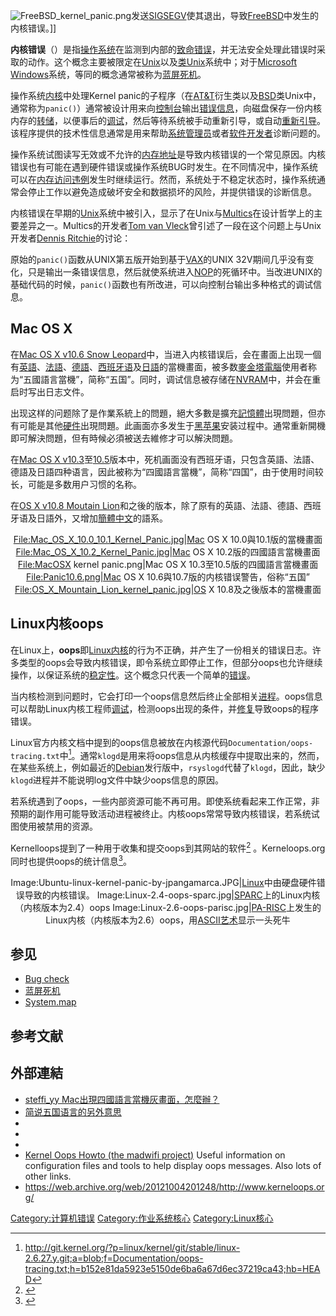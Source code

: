 {{noteTA|G1=IT}}
[[Image:FreeBSD_kernel_panic.png|thumb]]发送[[SIGSEGV|SIGSEGV]]使其退出，导致[[FreeBSD|FreeBSD]]中发生的内核错误。]]

'''内核错误'''（{{lang-en|'''Kernel Panic'''}}）是指[[操作系统|操作系统]]在监测到内部的[[致命错误|致命错误]]，并无法安全处理此错误时采取的动作。这个概念主要被限定在[[Unix|Unix]]以及[[类Unix|类Unix]]系统中；对于[[Microsoft_Windows|Microsoft Windows]]系统，等同的概念通常被称为[[蓝屏死机|蓝屏死机]]。

操作系统[[内核|内核]]中处理Kernel panic的子程序（在[[AT&T|AT&T]]衍生类以及[[BSD|BSD]]类Unix中，通常称为<code>panic()</code>）通常被设计用来向[[命令行界面|控制台]]输出[[错误信息|错误信息]]，向磁盘保存一份内核内存的[[核心转储|转储]]，以便事后的[[调试|调试]]，然后等待系统被手动重新引导，或自动[[重新引导|重新引导]]。该程序提供的技术性信息通常是用来帮助[[系统管理员|系统管理员]]或者[[软件开发者|软件开发者]]诊断问题的。

操作系统试图读写无效或不允许的[[内存地址|内存地址]]是导致内核错误的一个常见原因。内核错误也有可能在遇到硬件错误或操作系统BUG时发生。在不同情况中，操作系统可以在[[内存访问违例|内存访问违例]]发生时继续运行。然而，系统处于不稳定状态时，操作系统通常会停止工作以避免造成破坏安全和数据损坏的风险，并提供错误的诊断信息。

内核错误在早期的[[Unix|Unix]]系统中被引入，显示了在Unix与[[Multics|Multics]]在设计哲学上的主要差异之一。Multics的开发者[[Tom_van_Vleck|Tom van Vleck]]曾引述了一段在这个问题上与Unix开发者[[Dennis_Ritchie|Dennis Ritchie]]的讨论：
{{quote|我提醒Dennis说，我在Multics中写的近半数代码都是错误恢复代码。他说：“我们不需要这些。我们有称为panic的子程序，如果发生了错误就可以调用这个函数，使得系统崩溃，然后你可以在大厅里面大叫：‘嘿，重启机器’。”<ref>{{Cite web |url=http://www.multicians.org/unix.html |title=Unix and Multics<!-- Bot generated title --> |accessdate=2010-09-18 |archive-date=2012-08-06 |archive-url=https://www.webcitation.org/69iMMYfZj?url=http://www.multicians.org/unix.html |dead-url=no }}</ref>}}

原始的<code>panic()</code>函数从UNIX第五版开始到基于[[VAX|VAX]]的UNIX 32V期间几乎没有变化，只是输出一条错误信息，然后就使系统进入[[NOP|NOP]]的死循环中。当改进UNIX的基础代码的时候，<code>panic()</code>函数也有所改进，可以向控制台输出多种格式的调试信息。

==Mac OS X==

在[[Mac_OS_X_10.6|Mac OS X v10.6 Snow Leopard]]中，当进入内核错误后，会在畫面上出现一個有[[英語|英語]]、[[法語|法語]]、[[德語|德語]]、[[西班牙语|西班牙语]]及[[日語|日語]]的當機畫面，被多数[[麥金塔電腦|麥金塔電腦]]使用者称为“五國語言當機”，简称“五国”。同时，调试信息被存储在[[NVRAM|NVRAM]]中，并会在重启时写出日志文件。

出现这样的问题除了是作業系統上的問題，絕大多數是擴充[[記憶體|記憶體]]出現問題，但亦有可能是其他[[硬件|硬件]]出現問題。此画面亦多发生于[[Hackintosh|黑苹果]]安装过程中。通常重新開機即可解決問題，但有時候必須被送去維修才可以解決問題。

在[[Mac_OS_X_10.3|Mac OS X v10.3]]至[[Mac_OS_X_10.5|10.5]]版本中，死机画面没有西班牙语，只包含英語、法語、德語及日語四种语言，因此被称为“四國語言當機”，简称“四国”，由于使用时间较长，可能是多数用户习惯的名称。

在[[OS_X_Mountain_Lion|OS X v10.8 Moutain Lion]]和之後的版本，除了原有的英語、法語、德語、西班牙语及日語外，又增加[[簡體中文|簡體中文]]的語系。

<div style="text-align: center;">
<gallery widths="350px" mode="packed-hover">
File:Mac_OS_X_10.0_10.1_Kernel_Panic.jpg|Mac OS X 10.0與10.1版的當機畫面
File:Mac_OS_X_10.2_Kernel_Panic.jpg|Mac OS X 10.2版的四國語言當機畫面
File:MacOSX kernel panic.png|Mac OS X 10.3至10.5版的四國語言當機畫面
File:Panic10.6.png|Mac OS X 10.6與10.7版的内核错误警告，俗称“五国”
File:OS_X_Mountain_Lion_kernel_panic.jpg|OS X 10.8及之後版本的當機畫面
</gallery>
</div>

==Linux内核oops==
{{Main|Linux内核oops}}

在Linux上，'''oops'''即[[Linux内核|Linux内核]]的行为不正确，并产生了一份相关的错误日志。许多类型的oops会导致内核错误，即令系统立即停止工作，但部分oops也允许继续操作，以保证系统的[[稳定性|稳定性]]。这个概念只代表一个简单的[[错误|错误]]。

当内核检测到问题时，它会打印一个oops信息然后终止全部相关[[进程|进程]]。oops信息可以帮助Linux内核工程师[[调试|调试]]，检测oops出现的条件，并[[修补程式|修复]]导致oops的程序错误。

Linux官方内核文档中提到的oops信息被放在内核源代码<code>Documentation/oops-tracing.txt</code>中<ref>http://git.kernel.org/?p=linux/kernel/git/stable/linux-2.6.27.y.git;a=blob;f=Documentation/oops-tracing.txt;h=b152e81da5923e5150de6ba6a67d6ec37219ca43;hb=HEAD{{dead link|date=2017年11月 |bot=InternetArchiveBot |fix-attempted=yes }}</ref>。通常<code>klogd</code>是用来将oops信息从内核缓存中提取出来的，然而，在某些系统上，例如最近的[[Debian|Debian]]发行版中，<code>rsyslogd</code>代替了<code>klogd</code>，因此，缺少<code>klogd</code>进程并不能说明log文件中缺少oops信息的原因。

若系统遇到了oops，一些内部资源可能不再可用。即使系统看起来工作正常，非预期的副作用可能导致活动进程被终止。内核oops常常导致内核错误，若系统试图使用被禁用的资源。

Kernelloops提到了一种用于收集和提交oops到其网站的软件<ref>{{Cite web |url=http://linux.die.net/man/8/kerneloops |title=存档副本 |accessdate=2010-09-21 |archive-date=2019-09-05 |archive-url=https://web.archive.org/web/20190905215157/https://linux.die.net/man/8/kerneloops |dead-url=no }}</ref> 。Kerneloops.org同时也提供oops的统计信息<ref>{{Cite web |url=http://www.kerneloops.org/ |title=存档副本 |access-date=2010-09-21 |archive-url=https://web.archive.org/web/20121004201248/http://www.kerneloops.org/ |archive-date=2012-10-04 |dead-url=yes }}</ref>。
<div style="text-align: center;">
<gallery widths="350px" mode="packed-hover">
Image:Ubuntu-linux-kernel-panic-by-jpangamarca.JPG|[[Linux|Linux]]中由硬盘硬件错误导致的内核错误。
Image:Linux-2.4-oops-sparc.jpg|[[SPARC|SPARC]]上的Linux内核（内核版本为2.4）oops
Image:Linux-2.6-oops-parisc.jpg|[[PA-RISC|PA-RISC]]上发生的Linux内核（内核版本为2.6）oops，用[[ASCII艺术|ASCII艺术]]显示一头死牛
</gallery>
</div>
==参见==
* [[Bug_check|Bug check]]
* [[蓝屏死机|蓝屏死机]]
*[[System.map|System.map]]

==参考文献==
{{reflist}}

== 外部連結 ==
* [https://web.archive.org/web/20110713233457/http://www.xxc.idv.tw/mt/archives/steffi_yy/003491.html steffi_yy Mac出現四國語言當機灰畫面，怎麼辦？]
* [http://www.macidea.com/thread-2805-1-1.html 简说五国语言的另外意思]{{dead link|date=2017年11月 |bot=InternetArchiveBot |fix-attempted=yes }}
*{{cite mailing list 
 |title=Re: what's an OOPS 
 |author=John Bradford 
 |date=2003-03-08 
 |mailinglist=[[Linux_kernel_mailing_list|LKML]] 
 |url=http://www.ussg.iu.edu/hypermail/linux/kernel/0303.1/0009.html 
 |accessdate=2006-05-22 
 |deadurl=yes 
 |archiveurl=https://web.archive.org/web/20070310214850/http://www.ussg.iu.edu/hypermail/linux/kernel/0303.1/0009.html 
 |archivedate=2007-03-10 
 }}
*{{cite mailing list 
 |title=Re: what's an OOPS 
 |author=Szakacsits Szabolcs 
 |date=2003-03-08 
 |mailinglist=LKML 
 |url=http://www.ussg.iu.edu/hypermail/linux/kernel/0303.1/0027.html 
 |accessdate=2006-05-22 
 |deadurl=yes 
 |archiveurl=https://web.archive.org/web/20070313235208/http://www.ussg.iu.edu/hypermail/linux/kernel/0303.1/0027.html 
 |archivedate=2007-03-13 
 }}
*{{cite mailing list
 |title        = OOPS report analysis
 |author       = Al Viro
 |date         = 2008-01-14
 |mailinglist  = LKML
 |url          = http://article.gmane.org/gmane.linux.kernel/624292
 |accessdate   = 2008-01-14
 |archive-url  = https://web.archive.org/web/20080421030623/http://article.gmane.org/gmane.linux.kernel/624292
 |archive-date = 2008-04-21
 |dead-url     = yes
}}
* [http://madwifi-project.org/wiki/DevDocs/KernelOops Kernel Oops Howto (the madwifi project)] {{Wayback|url=http://madwifi-project.org/wiki/DevDocs/KernelOops |date=20200803071136 }} Useful information on configuration files and tools to help display oops messages. Also lots of other links.
*https://web.archive.org/web/20121004201248/http://www.kerneloops.org/
{{Error_messages}}

[[Category:计算机错误|Category:计算机错误]]
[[Category:作业系统核心|Category:作业系统核心]]
[[Category:Linux核心|Category:Linux核心]]